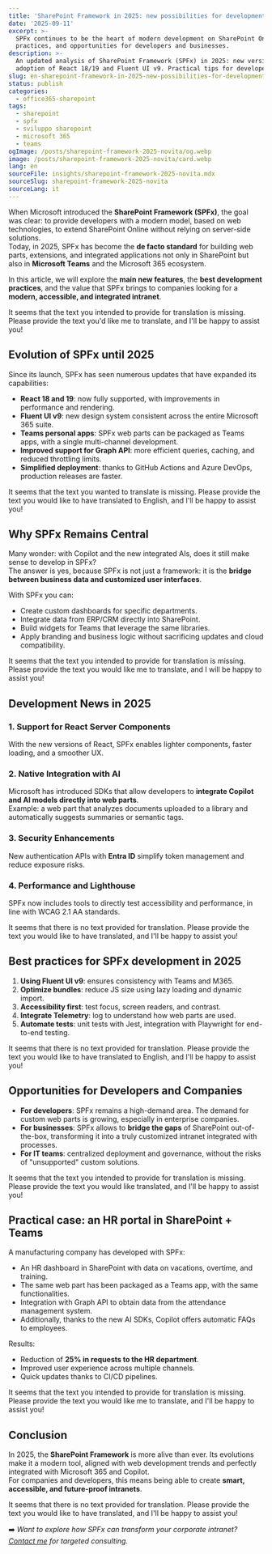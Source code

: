 ```yaml
---
title: 'SharePoint Framework in 2025: new possibilities for development'
date: '2025-09-11'
excerpt: >-
  SPFx continues to be the heart of modern development on SharePoint Online. Here are the latest updates, best
  practices, and opportunities for developers and businesses.
description: >-
  An updated analysis of SharePoint Framework (SPFx) in 2025: new versions, integration with Teams and Microsoft Graph,
  adoption of React 18/19 and Fluent UI v9. Practical tips for developers and IT managers.
slug: en-sharepoint-framework-in-2025-new-possibilities-for-development
status: publish
categories:
  - office365-sharepoint
tags:
  - sharepoint
  - spfx
  - sviluppo sharepoint
  - microsoft 365
  - teams
ogImage: /posts/sharepoint-framework-2025-novita/og.webp
image: /posts/sharepoint-framework-2025-novita/card.webp
lang: en
sourceFile: insights/sharepoint-framework-2025-novita.mdx
sourceSlug: sharepoint-framework-2025-novita
sourceLang: it
---
```


When Microsoft introduced the **SharePoint Framework (SPFx)**, the goal was clear: to provide developers with a modern model, based on web technologies, to extend SharePoint Online without relying on server-side solutions.  
Today, in 2025, SPFx has become the **de facto standard** for building web parts, extensions, and integrated applications not only in SharePoint but also in **Microsoft Teams** and the Microsoft 365 ecosystem.

In this article, we will explore the **main new features**, the **best development practices**, and the value that SPFx brings to companies looking for a **modern, accessible, and integrated intranet**.

It seems that the text you intended to provide for translation is missing. Please provide the text you'd like me to translate, and I'll be happy to assist you!

## Evolution of SPFx until 2025

Since its launch, SPFx has seen numerous updates that have expanded its capabilities:

- **React 18 and 19**: now fully supported, with improvements in performance and rendering.  
- **Fluent UI v9**: new design system consistent across the entire Microsoft 365 suite.  
- **Teams personal apps**: SPFx web parts can be packaged as Teams apps, with a single multi-channel development.  
- **Improved support for Graph API**: more efficient queries, caching, and reduced throttling limits.  
- **Simplified deployment**: thanks to GitHub Actions and Azure DevOps, production releases are faster.

It seems that the text you wanted to translate is missing. Please provide the text you would like to have translated to English, and I'll be happy to assist you!

## Why SPFx Remains Central

Many wonder: with Copilot and the new integrated AIs, does it still make sense to develop in SPFx?  
The answer is yes, because SPFx is not just a framework: it is the **bridge between business data and customized user interfaces**.

With SPFx you can:
- Create custom dashboards for specific departments.  
- Integrate data from ERP/CRM directly into SharePoint.  
- Build widgets for Teams that leverage the same libraries.  
- Apply branding and business logic without sacrificing updates and cloud compatibility.

It seems that the text you intended to provide for translation is missing. Please provide the text you would like me to translate, and I will be happy to assist you!

## Development News in 2025

### 1. Support for React Server Components
With the new versions of React, SPFx enables lighter components, faster loading, and a smoother UX.

### 2. Native Integration with AI
Microsoft has introduced SDKs that allow developers to **integrate Copilot and AI models directly into web parts**.  
Example: a web part that analyzes documents uploaded to a library and automatically suggests summaries or semantic tags.

### 3. Security Enhancements
New authentication APIs with **Entra ID** simplify token management and reduce exposure risks.

### 4. Performance and Lighthouse
SPFx now includes tools to directly test accessibility and performance, in line with WCAG 2.1 AA standards.

It seems that there is no text provided for translation. Please provide the text you would like to have translated, and I'll be happy to assist you!

## Best practices for SPFx development in 2025

1. **Using Fluent UI v9**: ensures consistency with Teams and M365.  
2. **Optimize bundles**: reduce JS size using lazy loading and dynamic import.  
3. **Accessibility first**: test focus, screen readers, and contrast.  
4. **Integrate Telemetry**: log to understand how web parts are used.  
5. **Automate tests**: unit tests with Jest, integration with Playwright for end-to-end testing.

It seems that there is no text provided for translation. Please provide the text you would like to have translated to English, and I'll be happy to assist you!

## Opportunities for Developers and Companies

- **For developers**: SPFx remains a high-demand area. The demand for custom web parts is growing, especially in enterprise companies.  
- **For businesses**: SPFx allows to **bridge the gaps** of SharePoint out-of-the-box, transforming it into a truly customized intranet integrated with processes.  
- **For IT teams**: centralized deployment and governance, without the risks of "unsupported" custom solutions.

It seems that the text you intended to provide for translation is missing. Please provide the text you would like translated, and I'll be happy to assist you!

## Practical case: an HR portal in SharePoint + Teams

A manufacturing company has developed with SPFx:
- An HR dashboard in SharePoint with data on vacations, overtime, and training.
- The same web part has been packaged as a Teams app, with the same functionalities.
- Integration with Graph API to obtain data from the attendance management system.
- Additionally, thanks to the new AI SDKs, Copilot offers automatic FAQs to employees.

Results:  
- Reduction of **25% in requests to the HR department**.  
- Improved user experience across multiple channels.  
- Quick updates thanks to CI/CD pipelines.

It seems that the text you intended to provide for translation is missing. Please provide the text you would like me to translate, and I'll be happy to assist you!

## Conclusion

In 2025, the **SharePoint Framework** is more alive than ever. Its evolutions make it a modern tool, aligned with web development trends and perfectly integrated with Microsoft 365 and Copilot.  
For companies and developers, this means being able to create **smart, accessible, and future-proof intranets**.

It seems that there is no text provided for translation. Please provide the text you would like to have translated, and I'll be happy to assist you!

➡️ *Want to explore how SPFx can transform your corporate intranet? [Contact me](/contact) for targeted consulting.*